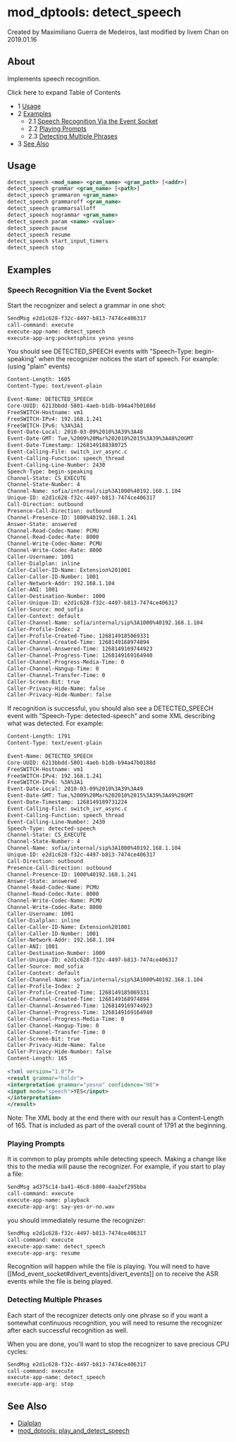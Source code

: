 
# mod_dptools: detect_speech 

 Created by  Maximiliano Guerra de Medeiros, last modified by  livem Chan on 2019.01.16

## About

Implements speech recognition.

Click here to expand Table of Contents

* 1 [Usage](#-freeswitch--mod_dptools-detect_speech-)
* 2 [Examples](#-freeswitch--mod_dptools-detect_speech-)  
   * 2.1 [Speech Recognition Via the Event Socket](#speech-recognition-via-the-event-socket)  
   * 2.2 [Playing Prompts](#playing-prompts)  
   * 2.3 [Detecting Multiple Phrases](#detecting-multiple-phrases)
* 3 [See Also](#-freeswitch--mod_dptools-detect_speech-)

## Usage

```xml
detect_speech <mod_name> <gram_name> <gram_path> [<addr>]
detect_speech grammar <gram_name> [<path>]
detect_speech grammaron <gram_name>
detect_speech grammaroff <gram_name>
detect_speech grammarsalloff
detect_speech nogrammar <gram_name>
detect_speech param <name> <value>
detect_speech pause
detect_speech resume
detect_speech start_input_timers
detect_speech stop
```

## Examples

### Speech Recognition Via the Event Socket

Start the recognizer and select a grammar in one shot:

```xml
SendMsg e2d1c628-f32c-4497-b813-7474ce406317
call-command: execute
execute-app-name: detect_speech
execute-app-arg:pocketsphinx yesno yesno
```

You should see DETECTED\_SPEECH events with "Speech-Type: begin-speaking" when the recognizer notices the start of speech. For example: (using "plain" events)

```xml
Content-Length: 1605
Content-Type: text/event-plain
 
Event-Name: DETECTED_SPEECH
Core-UUID: 6213bbdd-5801-4aeb-b1db-b94a47b0188d
FreeSWITCH-Hostname: vm1
FreeSWITCH-IPv4: 192.168.1.241
FreeSWITCH-IPv6: %3A%3A1
Event-Date-Local: 2010-03-09%2010%3A39%3A48
Event-Date-GMT: Tue,%2009%20Mar%202010%2015%3A39%3A48%20GMT
Event-Date-Timestamp: 1268149188380725
Event-Calling-File: switch_ivr_async.c
Event-Calling-Function: speech_thread
Event-Calling-Line-Number: 2430
Speech-Type: begin-speaking
Channel-State: CS_EXECUTE
Channel-State-Number: 4
Channel-Name: sofia/internal/sip%3A1000%40192.168.1.104
Unique-ID: e2d1c628-f32c-4497-b813-7474ce406317
Call-Direction: outbound
Presence-Call-Direction: outbound
Channel-Presence-ID: 1000%40192.168.1.241
Answer-State: answered
Channel-Read-Codec-Name: PCMU
Channel-Read-Codec-Rate: 8000
Channel-Write-Codec-Name: PCMU
Channel-Write-Codec-Rate: 8000
Caller-Username: 1001
Caller-Dialplan: inline
Caller-Caller-ID-Name: Extension%201001
Caller-Caller-ID-Number: 1001
Caller-Network-Addr: 192.168.1.104
Caller-ANI: 1001
Caller-Destination-Number: 1000
Caller-Unique-ID: e2d1c628-f32c-4497-b813-7474ce406317
Caller-Source: mod_sofia
Caller-Context: default
Caller-Channel-Name: sofia/internal/sip%3A1000%40192.168.1.104
Caller-Profile-Index: 2
Caller-Profile-Created-Time: 1268149185069331
Caller-Channel-Created-Time: 1268149168974894
Caller-Channel-Answered-Time: 1268149169744923
Caller-Channel-Progress-Time: 1268149169164940
Caller-Channel-Progress-Media-Time: 0
Caller-Channel-Hangup-Time: 0
Caller-Channel-Transfer-Time: 0
Caller-Screen-Bit: true
Caller-Privacy-Hide-Name: false
Caller-Privacy-Hide-Number: false
```

If recognition is successful, you should also see a DETECTED\_SPEECH event with "Speech-Type: detected-speech" and some XML describing what was detected. For example:

```xml
Content-Length: 1791
Content-Type: text/event-plain
 
Event-Name: DETECTED_SPEECH
Core-UUID: 6213bbdd-5801-4aeb-b1db-b94a47b0188d
FreeSWITCH-Hostname: vm1
FreeSWITCH-IPv4: 192.168.1.241
FreeSWITCH-IPv6: %3A%3A1
Event-Date-Local: 2010-03-09%2010%3A39%3A49
Event-Date-GMT: Tue,%2009%20Mar%202010%2015%3A39%3A49%20GMT
Event-Date-Timestamp: 1268149189731224
Event-Calling-File: switch_ivr_async.c
Event-Calling-Function: speech_thread
Event-Calling-Line-Number: 2430
Speech-Type: detected-speech
Channel-State: CS_EXECUTE
Channel-State-Number: 4
Channel-Name: sofia/internal/sip%3A1000%40192.168.1.104
Unique-ID: e2d1c628-f32c-4497-b813-7474ce406317
Call-Direction: outbound
Presence-Call-Direction: outbound
Channel-Presence-ID: 1000%40192.168.1.241
Answer-State: answered
Channel-Read-Codec-Name: PCMU
Channel-Read-Codec-Rate: 8000
Channel-Write-Codec-Name: PCMU
Channel-Write-Codec-Rate: 8000
Caller-Username: 1001
Caller-Dialplan: inline
Caller-Caller-ID-Name: Extension%201001
Caller-Caller-ID-Number: 1001
Caller-Network-Addr: 192.168.1.104
Caller-ANI: 1001
Caller-Destination-Number: 1000
Caller-Unique-ID: e2d1c628-f32c-4497-b813-7474ce406317
Caller-Source: mod_sofia
Caller-Context: default
Caller-Channel-Name: sofia/internal/sip%3A1000%40192.168.1.104
Caller-Profile-Index: 2
Caller-Profile-Created-Time: 1268149185069331
Caller-Channel-Created-Time: 1268149168974894
Caller-Channel-Answered-Time: 1268149169744923
Caller-Channel-Progress-Time: 1268149169164940
Caller-Channel-Progress-Media-Time: 0
Caller-Channel-Hangup-Time: 0
Caller-Channel-Transfer-Time: 0
Caller-Screen-Bit: true
Caller-Privacy-Hide-Name: false
Caller-Privacy-Hide-Number: false
Content-Length: 165
 
<?xml version="1.0"?>
<result grammar="holdr">
<interpretation grammar="yesno" confidence="98">
<input mode="speech">YES</input>
</interpretation>
</result>
```

Note: The XML body at the end there with our result has a Content-Length of 165\. That is included as part of the overall count of 1791 at the beginning.

### Playing Prompts

It is common to play prompts while detecting speech. Making a change like this to the media will pause the recognizer. For example, if you start to play a file:

```xml
SendMsg ad375c14-ba41-46c8-b800-4aa2ef295bba
call-command: execute
execute-app-name: playback
execute-app-arg: say-yes-or-no.wav
```

you should immediately resume the recognizer:

```xml
SendMsg e2d1c628-f32c-4497-b813-7474ce406317
call-command: execute
execute-app-name: detect_speech
execute-app-arg: resume
```

Recognition will happen while the file is playing. You will need to have \[\[Mod\_event\_socket#divert\_events|divert\_events\]\] on to receive the ASR events while the file is being played.

### Detecting Multiple Phrases

Each start of the recognizer detects only one phrase so if you want a somewhat continuous recognition, you will need to resume the recognizer after each successful recognition as well.

When you are done, you'll want to stop the recognizer to save precious CPU cycles:

```xml
SendMsg e2d1c628-f32c-4497-b813-7474ce406317
call-command: execute
execute-app-name: detect_speech
execute-app-arg: stop
```

## See Also

* [Dialplan](../../Dialplan/index.mdx#0-about)
* [mod\_dptools: play\_and\_detect\_speech](./6586714.mdx#lua)


